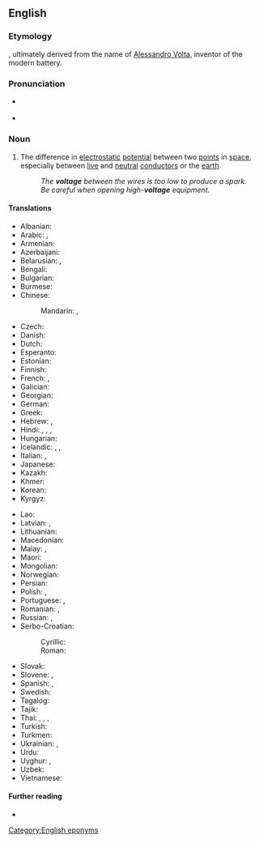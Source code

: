 ==English==

===Etymology===
{{suffix|volt|age|lang=en}}, ultimately derived from the name of [[w:Alessandro Volta|Alessandro Volta]], inventor of the modern battery.

===Pronunciation===
* {{a|US}} {{IPA|/voʊltɪdʒ/|lang=en}}
* {{hyphenation|volt|age|lang=en}}

===Noun===
{{en-noun|~}}

# {{lb|en|physics}} The difference in [[electrostatic]] [[potential]] between two [[point]]s in [[space]], especially between [[live]] and [[neutral]] [[conductor|conductors]] or the [[earth]].
#: ''The '''voltage''' between the wires is too low to produce a spark.''
#: ''Be careful when opening high-'''voltage''' equipment.''

====Translations====
{{trans-top|difference in electrostatic potential}}
* Albanian: {{t+|sq|tension|m}}
* Arabic: {{t|ar|جُهْد|m}}, {{t|ar|فُولْتِيَّة|f|tr=voltiyya}}
* Armenian: {{t+|hy|լարում}}
* Azerbaijani: {{t|az|gərginlik}}
* Belarusian: {{t|be|напру́жанне|n}}, {{t|be|напру́га|f}}
* Bengali: {{t+|bn|বিভব}}
* Bulgarian: {{t+|bg|напреже́ние|n}}
* Burmese: {{t+|my|ဗို့အား}}
* Chinese:
*: Mandarin: {{t+|cmn|電壓|sc=Hani}}, {{t+|cmn|电压|tr=diànyā|sc=Hani}}
* Czech: {{t+|cs|napětí|n}}
* Danish: {{t+|da|spænding|c}}
* Dutch: {{t+|nl|spanning}}
* Esperanto: {{t|eo|tensio}}
* Estonian: {{t+|et|pinge}}
* Finnish: {{t+|fi|jännite}}
* French: {{t+|fr|tension|f}}, {{t+|fr|voltage|m}}
* Galician: {{t+|gl|voltaxe|f}}
* Georgian: {{t|ka|ძაბვა}}
* German: {{t+|de|Spannung|f}}
* Greek: {{t+|el|τάση|f}}
* Hebrew: {{t|he|מֶתַח|m}}, {{t|he|ווֹלטָג׳|m}}
* Hindi: {{t|hi|विभवांतर|m}}, {{t|hi|वोल्टेज|m}}, {{t+|hi|खिंचाव|m}}, {{t+|hi|तनाव|m}}
* Hungarian: {{t+|hu|feszültség}}
* Icelandic: {{t|is|rafspenna|f}}, {{t+|is|spenna|f}}, {{t|is|straumstyrkur|m}}
* Italian: {{t+|it|voltaggio|m}}, {{t+|it|tensione|f}}
* Japanese: {{t+|ja|電圧|tr=でんあつ, den'atsu}}
* Kazakh: {{t+|kk|кернеу}}
* Khmer: {{t|km|តង់ស្យុង}}
* Korean: {{t+|ko|전압}}
* Kyrgyz: {{t|ky|шыкалуу}}
{{trans-mid}}
* Lao: {{t+|lo|ຄວາມດັນໄຟຟ້າ}}
* Latvian: {{t|lv|spriegums|m}}, {{t|lv|voltāža|f}}
* Lithuanian: {{t+|lt|įtampa}}
* Macedonian: {{t|mk|напон|m}}
* Malay: {{t|ms|voltan}}, {{t|ms|voltase}} {{qualifier|Indonesia}}
* Maori: {{t|mi|ngaohiko}}
* Mongolian: {{t+|mn|хүчдэл}}
* Norwegian: {{t+|no|spenning|m}}
* Persian: {{t+|fa|ولتاژ|tr=voltâž|sc=fa-Arab}}
* Polish: {{t+|pl|napięcie|n}}, {{t+|pl|woltaż|m}}
* Portuguese: {{t+|pt|tensão|f}}, {{t+|pt|voltagem|f}}
* Romanian: {{t+|ro|tensiune|f}}, {{t+|ro|voltaj|n}}
* Russian: {{t+|ru|напряже́ние|n}}, {{t+|ru|вольта́ж|m}} {{qualifier|dated}}
* Serbo-Croatian:
*: Cyrillic: {{t|sh|на́пон|m}}
*: Roman: {{t+|sh|nápon|m}}
* Slovak: {{t|sk|napätie|n}}
* Slovene: {{t|sl|napetost|f}}, {{t|sl|voltaža|f}}
* Spanish: {{t+|es|voltaje|m}}, {{t+|es|tensión|f}}
* Swedish: {{t+|sv|spänning|c}}
* Tagalog: {{t|tl|boltahe}}
* Tajik: {{t|tg|шиддат}}
* Thai: {{t|th|โวลเตจ}}, {{t|th|ศักย์}}, {{t|th|ศักย}}, {{t|th|แรงดันไฟฟ้า}}
* Turkish: {{t+|tr|gerilim}}
* Turkmen: {{t|tk|tok güýji}}
* Ukrainian: {{t|uk|напру́га|f}}, {{t|uk|напру́ження|n}}
* Urdu: {{t|ur|وولٹیج|m|tr=volṭej}}
* Uyghur: {{t|ug|توك بېسىمى}}, {{t|ug|بېسىم}}
* Uzbek: {{t+|uz|kuchlanish}}
* Vietnamese: {{t|vi|điện áp}}
{{trans-bottom}}

====Further reading====
* {{pedialite}}

[[Category:English eponyms]]